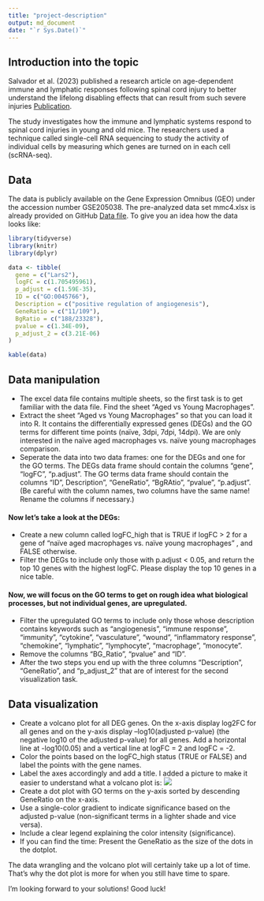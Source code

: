 ```yaml
---
title: "project-description"
output: md_document
date: "`r Sys.Date()`"
---
```


## Introduction into the topic

Salvador et al. (2023) published a research article on age-dependent immune and lymphatic responses following spinal cord injury to better understand the lifelong disabling effects that can result from such severe injuries [Publication](https://www.cell.com/neuron/fulltext/S0896-6273(23)00296-9?_returnURL=https%3A%2F%2Flinkinghub.elsevier.com%2Fretrieve%2Fpii%2FS0896627323002969%3Fshowall%3Dtrue#mmc2).


The study investigates how the immune and lymphatic systems respond to spinal cord injuries in young and old mice. The researchers used a technique called single-cell RNA sequencing to study the activity of individual cells by measuring which genes are turned on in each cell (scRNA-seq).

## Data

The data is publicly available on the Gene Expression Omnibus (GEO) under the accession number GSE205038. The pre-analyzed data set mmc4.xlsx is already provided on GitHub [Data file](https://github.com/Dr-Eberle-Zentrum/Data-projects-with-R-and-GitHub/blob/4e680979e0d3a5a57912ffd151ef1e9acca38c20/Projects/lizzola/mmc4.xlsx).
To give you an idea how the data looks like:

```r

library(tidyverse)
library(knitr)
library(dplyr)

data <- tibble(
  gene = c("Lars2"),
  logFC = c(1.705495961),
  p_adjust = c(1.59E-35),
  ID = c("GO:0045766"),
  Description = c("positive regulation of angiogenesis"),
  GeneRatio = c("11/109"),
  BgRatio = c("188/23328"),
  pvalue = c(1.34E-09),
  p_adjust_2 = c(3.21E-06)
)

kable(data)

```

## Data manipulation

- The excel data file contains multiple sheets, so the first task is to get familiar with the data file. Find the sheet "Aged vs Young Macrophages". 
- Extract the sheet "Aged vs Young Macrophages" so that you can load it into R. It contains the differentially expressed genes (DEGs) and the GO terms for different time points (naïve, 3dpi, 7dpi, 14dpi). We are only interested in the naïve aged macrophages vs. naïve young macrophages comparison.
- Seperate the data into two data frames: one for the DEGs and one for the GO terms. The DEGs data frame should contain the columns "gene", "logFC", "p.adjust". The GO terms data frame should contain the columns "ID", Description", "GeneRatio", "BgRAtio", "pvalue", "p.adjust". (Be careful with the column names, two columns have the same name! Rename the columns if necessary.)

#### Now let's take a look at the DEGs: 
- Create a new column called logFC_high that is TRUE if logFC > 2 for a gene of "naïve aged macrophages vs. naïve young macrophages" , and FALSE otherwise.
- Filter the DEGs to include only those with p.adjust < 0.05, and return the top 10 genes with the highest logFC. Please display the top 10 genes in a nice table.

#### Now, we will focus on the GO terms to get on rough idea what biological processes, but not individual genes, are upregulated. 
- Filter the upregulated GO terms to include only those whose description contains keywords such as "angiogenesis", "immune response", "immunity", "cytokine", "vasculature", "wound", "inflammatory response", "chemokine", "lymphatic", "lymphocyte", "macrophage", "monocyte".
- Remove the columns "BG_Ratio", "pvalue" and "ID".
- After the two steps you end up with the three columns "Description", "GeneRatio", and "p_adjust_2" that are of interest for the second visualization task.


## Data visualization

- Create a volcano plot for all DEG genes. On the x-axis display log2FC for all genes and on the y-axis display –log10(adjusted p-value) (the negative log10 of the adjusted p-value) for all genes. Add a horizontal line at -log10(0.05) and a vertical line at logFC = 2 and logFC = -2. 
- Color the points based on the logFC_high status (TRUE or FALSE) and label the points with the gene names.
- Label the axes accordingly and add a title.
I added a picture to make it easier to understand what a volcano plot is:
![](https://www.bioinformatics.com.cn/static/img/onlineplots_img/086_basic_3_color_volcano_plot.png)
- Create a dot plot with GO terms on the y-axis sorted by descending GeneRatio on the x-axis. 
- Use a single-color gradient to indicate significance based on the adjusted p-value (non-significant terms in a lighter shade and vice versa).
- Include a clear legend explaining the color intensity (significance).
- If you can find the time: Present the GeneRatio as the size of the dots in the dotplot.

The data wrangling and the volcano plot will certainly take up a lot of time. That's why the dot plot is more for when you still have time to spare. 

I'm looking forward to your solutions! Good luck!